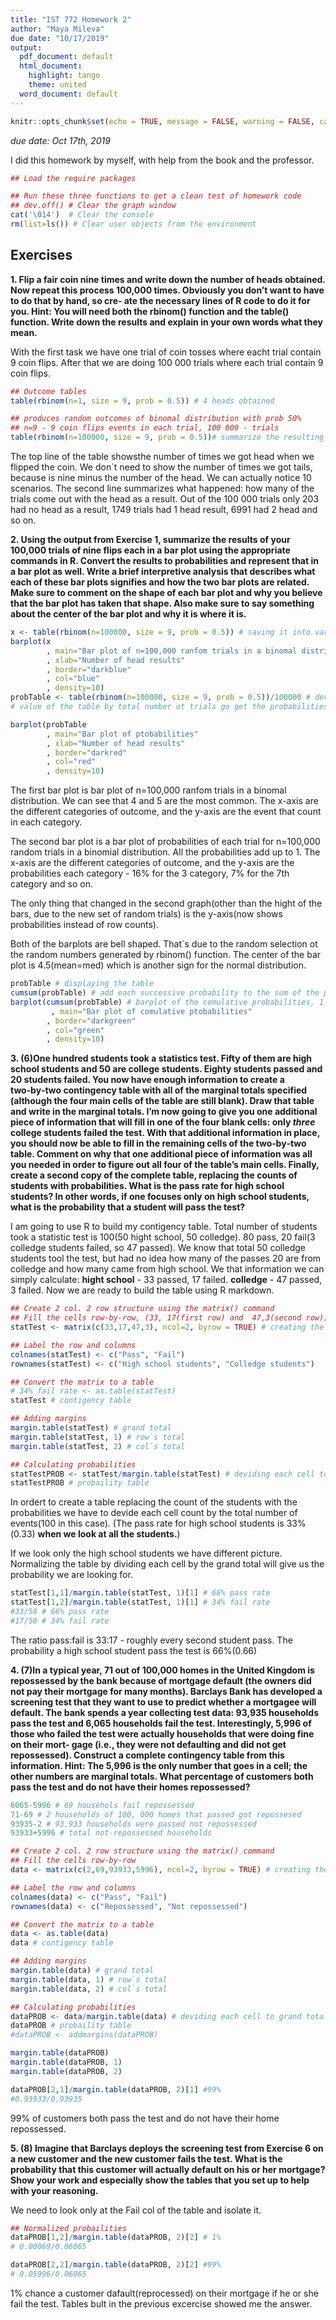 ---
title: "IST 772 Homework 2"
author: "Maya Mileva"
due date: "10/17/2019"
output:
  pdf_document: default
  html_document:
    highlight: tango
    theme: united
  word_document: default
---

```{r setup, include=FALSE}
knitr::opts_chunk$set(echo = TRUE, message = FALSE, warning = FALSE, cache = FALSE)
```

*due date: Oct 17th, 2019*

I did this homework by myself, with help from the book and the professor.

```{r include=FALSE, echo=FALSE}
## Load the require packages

```

```{r}
## Run these three functions to get a clean test of homework code
## dev.off() # Clear the graph window
cat('\014')  # Clear the console
rm(list=ls()) # Clear user objects from the environment
```

## __Exercises__

**1. Flip a fair coin nine times and write down the number of heads obtained. Now repeat this process 100,000 times. Obviously you don’t want to have to do that by hand, so cre‑ ate the necessary lines of R code to do it for you. Hint: You will need both the rbinom() function and the table() function. Write down the results and explain in your own words what they mean.**

With the first task we have one trial of coin tosses where eacht trial contain 9 coin flips.
After that we are doing 100 000 trials where each trial contain 9 coin flips.

```{r}
## Outcome tables
table(rbinom(n=1, size = 9, prob = 0.5)) # 4 heads obtained

## produces random outcomes of binomal distribution with prob 50%
## n=9 - 9 coin flips events in each trial, 100 000 - trials
table(rbinom(n=100000, size = 9, prob = 0.5))# summarize the resulting list of trials

```

The top line of the table showsthe number of times we got head when we flipped the coin. We don`t need to show the number of times we got tails, because is nine minus the number of the head. We can actually notice 10 scenarios. The second line summarizes what happened: how many of the trials come out with the head as a result. Out of the 100 000 trials only 203 had  no head as a result, 1749 trials had 1 head result, 6991 had 2 head and so on.



**2.  Using the output from Exercise 1, summarize the results of your 100,000 trials of nine flips each in a bar plot using the appropriate commands in R. Convert the results to probabilities and represent that in a bar plot as well. Write a brief interpretive analysis that describes what each of these bar plots signifies and how the two bar plots are related. Make sure to comment on the shape of each bar plot and why you believe that the bar plot has taken that shape. Also make sure to say something about the center of the bar plot and why it is where it is. **

```{r}
x <- table(rbinom(n=100000, size = 9, prob = 0.5)) # saving it into var x
barplot(x
        , main="Bar plot of n=100,000 ranfom trials in a binomal distribution"
        , xlab="Number of head results"
        , border="darkblue"
        , col="blue"
        , density=10)
probTable <- table(rbinom(n=100000, size = 9, prob = 0.5))/100000 # devide each 
# value of the table by total number ot trials go get the probabilities

barplot(probTable
        , main="Bar plot of ptobabilities"
        , xlab="Number of head results"
        , border="darkred"
        , col="red"
        , density=10)

```
The first bar plot is bar plot of n=100,000 ranfom trials in a binomal distribution. We can see that 4 and 5 are the most common. The x-axis are the different categories of outcome, and the y-axis are the event that count in each category.

The second bar plot is a bar plot of probabilities of each trial for n=100,000 random trials in a binomial distribution. All the probabilities add up to 1. The x-axis are the different categories of outcome, and the y-axis are the probabilities each category - 16% for the 3 category, 7% for the 7th category and so on.

The only thing that changed in the second graph(other than the hight of the bars, due to the new set of random trials) is the y-axis(now shows probabilities instead of row counts).

Both of the barplots are bell shaped. That`s due to the random selection ot the random numbers generated by rbinom() function. The center of the bar plot is 4.5(mean=med) which is another sign for the normal distribution. 

```{r}
probTable # displaying the table
cumsum(probTable) # add each successive probability to the sum of the previous one
barplot(cumsum(probTable) # barplot of the comulative probabilities, 1 under the curve
         , main="Bar plot of comulative ptobabilities"
        , border="darkgreen"
        , col="green"
        , density=10)
```




**3. (6)One hundred students took a statistics test. Fifty of them are high school students and 50 are college students. Eighty students passed and 20 students failed. You now have enough information to create a two‑by‑two contingency table with all of the marginal totals specified (although the four main cells of the table are still blank). Draw that table and write in the marginal totals. I’m now going to give you one additional piece of information that will fill in one of the four blank cells: only *three* college students failed the test. With that additional information in place, you should now be able to fill in the remaining cells of the two‑by‑two table. Comment on why that one additional piece of information was all you needed in order to figure out all four of the table’s main cells. Finally, create a second copy of the complete table, replacing the counts of students with probabilities. What is the pass rate for high school students? In other words, if one focuses only on high school students, what is the probability that a student will pass the test?**

I am going to use R to build my contigency table. Total number of students took a statistic test is 100(50 hight school, 50 colledge).
80 pass, 20 fail(3 colledge students failed, so 47 passed). We know that total 50 colledge students tool the test, but had no idea how many of the passes 20 are from colledge and how many came from high school. We that information we can simply calculate:
__hight school__ - 33 passed, 17 failed.
__colledge__ - 47 passed, 3 failed.
Now we are ready to build the table using R markdown.

```{r}
## Create 2 col. 2 row structure using the matrix() command
## Fill the cells row-by-row, (33, 17(first row) and  47,3(second row))
statTest <- matrix(c(33,17,47,3), ncol=2, byrow = TRUE) # creating the matrix

## Label the row and columns
colnames(statTest) <- c("Pass", "Fail")
rownames(statTest) <- c("High school students", "Colledge students")

## Convert the matrix to a table
# 34% fail rate <- as.table(statTest)
statTest # contigency table

## Adding margins
margin.table(statTest) # grand total
margin.table(statTest, 1) # row`s total
margin.table(statTest, 2) # col`s total

## Calculating probabilities
statTestPROB <- statTest/margin.table(statTest) # deviding each cell to grand total
statTestPROB # probaility table

```

In ordert to create a table replacing the count of the students with the probabilities we have to devide each cell count by the total number of events(100 in this case). 
(The pass rate for high school students is 33%(0.33) __when we look at all the students.__)

If we look only the high school students we have different picture. Normalizing the table by dividing each cell by the grand total will give us the probability we are looking for. 
```{r}
statTest[1,1]/margin.table(statTest, 1)[1] # 66% pass rate
statTest[1,2]/margin.table(statTest, 1)[1] # 34% fail rate
#33/50 # 66% pass rate
#17/50 # 34% fail rate
```

The ratio pass:fail is 33:17 -  roughly every second student pass.
The probability a high school student pass the test is 66%(0.66)


**4. (7)In a typical year, 71 out of 100,000 homes in the United Kingdom is repossessed by the bank because of mortgage default (the owners did not pay their mortgage for many months). Barclays Bank has developed a screening test that they want to use to predict whether a mortgagee will default. The bank spends a year collecting test data: 93,935 households pass the test and 6,065 households fail the test. Interestingly, 5,996 of those who failed the test were actually households that were doing fine on their mort‑ gage (i.e., they were not defaulting and did not get repossessed). Construct a complete contingency table from this information. Hint: The 5,996 is the only number that goes in a cell; the other numbers are marginal totals. What percentage of customers both pass the test and do not have their homes repossessed?**


```{r}
6065-5996 # 69 househols fail repossessed 
71-69 # 2 households of 100, 000 homes that passed got repossesed 
93935-2 # 93,933 households were passed not repossessed
93933+5996 # total not-repossessed households
```

```{r}
## Create 2 col. 2 row structure using the matrix() command
## Fill the cells row-by-row
data <- matrix(c(2,69,93933,5996), ncol=2, byrow = TRUE) # creating the matrix

## Label the row and columns
colnames(data) <- c("Pass", "Fail")
rownames(data) <- c("Repossessed", "Not repossessed")

## Convert the matrix to a table
data <- as.table(data)
data # contigency table

## Adding margins
margin.table(data) # grand total
margin.table(data, 1) # row`s total
margin.table(data, 2) # col`s total

## Calculating probabilities
dataPROB <- data/margin.table(data) # deviding each cell to grand total
dataPROB # probaility table
#dataPROB <- addmargins(dataPROB)

margin.table(dataPROB)
margin.table(dataPROB, 1)
margin.table(dataPROB, 2)
```
```{r}
dataPROB[2,1]/margin.table(dataPROB, 2)[1] #99%
#0.93933/0.93935 
```
99% of customers both pass the test and do not have their home repossessed.


**5. (8) Imagine that Barclays deploys the screening test from Exercise 6 on a new customer and the new customer fails the test. What is the probability that this customer will actually default on his or her mortgage? Show your work and especially show the tables that you set up to help with your reasoning.** 

We need to look only at the Fail col of the table and isolate it. 

```{r}
## Normalized probailities
dataPROB[1,2]/margin.table(dataPROB, 2)[2] # 1%
# 0.00069/0.06065 

dataPROB[2,2]/margin.table(dataPROB, 2)[2] #99%
# 0.05996/0.06065 
```
1% chance a customer dafault(reprocessed) on their mortgage if he or she fail the test.
Tables bult in the previous excercise showed me the answer.
